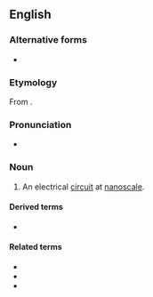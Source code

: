 {{also|nano-circuit}}

==English==

===Alternative forms===
* {{l|en|nano-circuit}}

===Etymology===
From {{prefix|en|nano|circuit}}.

===Pronunciation===
* {{a|GenAm}} {{IPA|en|/ˈnænoʊˌsɝkɪt/}}

===Noun===
{{en-noun}}

# An electrical [[circuit]] at [[nanoscale]].

====Derived terms====
* {{l|en|nanocircuitry}}

====Related terms====
* {{l|en|microcircuit}}
* {{l|en|megacircuit}}
* {{l|en|macrocircuit}}